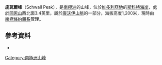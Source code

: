 {{coord|76|51|S|160|54|E|display=title}}

'''施瓦爾峰'''（Schwall Peak），是[[南極洲|南極洲]]的山峰，位於[[維多利亞地|維多利亞地]]的[[斯科特海岸|斯科特海岸]]，處於[[岡恩山|岡恩山]]西北面3.4英里，屬於[[康沃伊山脈|康沃伊山脈]]的一部分，海拔高度1,200米，現時由[[南極條約體系|南極條約體系]]管理。

==參考資料==
*{{usgs-gazetteer}}

{{DEFAULTSORT:Schwall Peak}}
[[Category:南極洲山峰|Category:南極洲山峰]]


{{ScottCoast-geo-stub}}